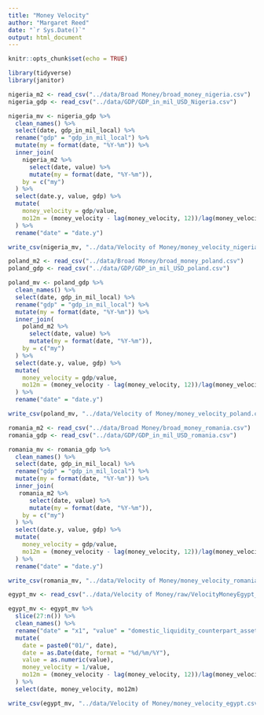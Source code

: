 ```yaml
---
title: "Money Velocity"
author: "Margaret Reed"
date: "`r Sys.Date()`"
output: html_document
---
```


```r
knitr::opts_chunk$set(echo = TRUE)
```

```r
library(tidyverse)
library(janitor)
```

```r
nigeria_m2 <- read_csv("../data/Broad Money/broad_money_nigeria.csv")
nigeria_gdp <- read_csv("../data/GDP/GDP_in_mil_USD_Nigeria.csv")

nigeria_mv <- nigeria_gdp %>%
  clean_names() %>%
  select(date, gdp_in_mil_local) %>%
  rename("gdp" = "gdp_in_mil_local") %>%
  mutate(my = format(date, "%Y-%m")) %>%
  inner_join(
    nigeria_m2 %>%
      select(date, value) %>%
      mutate(my = format(date, "%Y-%m")),
    by = c("my")
  ) %>%
  select(date.y, value, gdp) %>%
  mutate(
    money_velocity = gdp/value,
    mo12m = (money_velocity - lag(money_velocity, 12))/lag(money_velocity, 12)
  ) %>%
  rename("date" = "date.y")

write_csv(nigeria_mv, "../data/Velocity of Money/money_velocity_nigeria.csv")
```


```r
poland_m2 <- read_csv("../data/Broad Money/broad_money_poland.csv")
poland_gdp <- read_csv("../data/GDP/GDP_in_mil_USD_poland.csv")

poland_mv <- poland_gdp %>%
  clean_names() %>%
  select(date, gdp_in_mil_local) %>%
  rename("gdp" = "gdp_in_mil_local") %>%
  mutate(my = format(date, "%Y-%m")) %>%
  inner_join(
    poland_m2 %>%
      select(date, value) %>%
      mutate(my = format(date, "%Y-%m")),
    by = c("my")
  ) %>%
  select(date.y, value, gdp) %>%
  mutate(
    money_velocity = gdp/value,
    mo12m = (money_velocity - lag(money_velocity, 12))/lag(money_velocity, 12)
  ) %>%
  rename("date" = "date.y")

write_csv(poland_mv, "../data/Velocity of Money/money_velocity_poland.csv")
```


```r
romania_m2 <- read_csv("../data/Broad Money/broad_money_romania.csv")
romania_gdp <- read_csv("../data/GDP/GDP_in_mil_USD_romania.csv")

romania_mv <- romania_gdp %>%
  clean_names() %>%
  select(date, gdp_in_mil_local) %>%
  rename("gdp" = "gdp_in_mil_local") %>%
  mutate(my = format(date, "%Y-%m")) %>%
  inner_join(
   romania_m2 %>%
      select(date, value) %>%
      mutate(my = format(date, "%Y-%m")),
    by = c("my")
  ) %>%
  select(date.y, value, gdp) %>%
  mutate(
    money_velocity = gdp/value,
    mo12m = (money_velocity - lag(money_velocity, 12))/lag(money_velocity, 12)
  ) %>%
  rename("date" = "date.y")

write_csv(romania_mv, "../data/Velocity of Money/money_velocity_romania.csv")
```

```r
egypt_mv <- read_csv("../data/Velocity of Money/raw/VelocityMoneyEgypt_raw.csv")

egypt_mv <- egypt_mv %>%
  slice(27:n()) %>%
  clean_names() %>%
  rename("date" = "x1", "value" = "domestic_liquidity_counterpart_assets_m2_percent_of_gdp") %>%
  mutate(
    date = paste0("01/", date),
    date = as.Date(date, format = "%d/%m/%Y"),
    value = as.numeric(value),
    money_velocity = 1/value,
    mo12m = (money_velocity - lag(money_velocity, 12))/lag(money_velocity, 12)
  ) %>%
  select(date, money_velocity, mo12m)

write_csv(egypt_mv, "../data/Velocity of Money/money_velocity_egypt.csv")
```


